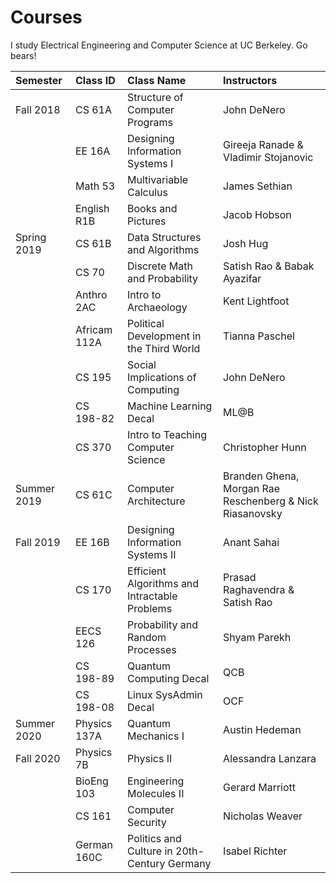 <div>

# Courses

I study Electrical Engineering and Computer Science at UC Berkeley. Go bears!

| **Semester** | **Class ID** | **Class Name**                                | **Instructors**                                          |
| :----------- | :----------- | :-------------------------------------------- | :------------------------------------------------------- |
| Fall 2018    | CS 61A       | Structure of Computer Programs                | John DeNero                                              |
|              | EE 16A       | Designing Information Systems I               | Gireeja Ranade & Vladimir Stojanovic                     |
|              | Math 53      | Multivariable Calculus                        | James Sethian                                            |
|              | English R1B  | Books and Pictures                            | Jacob Hobson                                             |
| Spring 2019  | CS 61B       | Data Structures and Algorithms                | Josh Hug                                                 |
|              | CS 70        | Discrete Math and Probability                 | Satish Rao & Babak Ayazifar                              |
|              | Anthro 2AC   | Intro to Archaeology                          | Kent Lightfoot                                           |
|              | Africam 112A | Political Development in the Third World      | Tianna Paschel                                           |
|              | CS 195       | Social Implications of Computing              | John DeNero                                              |
|              | CS 198-82    | Machine Learning Decal                        | ML@B                                                     |
|              | CS 370       | Intro to Teaching Computer Science            | Christopher Hunn                                         |
| Summer 2019  | CS 61C       | Computer Architecture                         | Branden Ghena, Morgan Rae Reschenberg & Nick Riasanovsky |
| Fall 2019    | EE 16B       | Designing Information Systems II              | Anant Sahai                                              |
|              | CS 170       | Efficient Algorithms and Intractable Problems | Prasad Raghavendra & Satish Rao                          |
|              | EECS 126     | Probability and Random Processes              | Shyam Parekh                                             |
|              | CS 198-89    | Quantum Computing Decal                       | QCB                                                      |
|              | CS 198-08    | Linux SysAdmin Decal                          | OCF                                                      |
| Summer 2020  | Physics 137A | Quantum Mechanics I                           | Austin Hedeman                                           |
| Fall 2020    | Physics 7B   | Physics II                                    | Alessandra Lanzara                                       |
|              | BioEng 103   | Engineering Molecules II                      | Gerard Marriott                                          |
|              | CS 161       | Computer Security                             | Nicholas Weaver                                          |
|              | German 160C  | Politics and Culture in 20th-Century Germany  | Isabel Richter                                           |

</div>